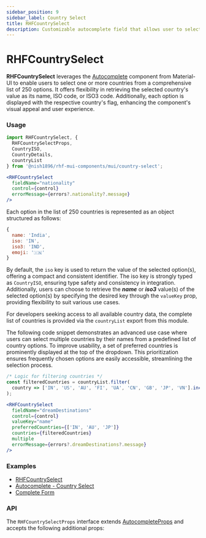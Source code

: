 ```yaml
---
sidebar_position: 9
sidebar_label: Country Select
title: RHFCountrySelect
description: Customizable autocomplete field that allows user to select one or more countries.
---
```



# RHFCountrySelect

<AvailabilityBanner componentName="RHFCountrySelect" version="2.0" />

**RHFCountrySelect** leverages the [Autocomplete](https://mui.com/material-ui/react-autocomplete/) 
component from Material-UI to enable users to select one or more countries
from a comprehensive list of 250 options. It offers flexibility in retrieving
the selected country's value as its name, ISO code, or ISO3 code. Additionally,
each option is displayed with the respective country's flag, enhancing the
component's visual appeal and user experience.

### Usage

```js
import RHFCountrySelect, {
  RHFCountrySelectProps,
  CountryISO,
  CountryDetails,
  countryList
} from '@nish1896/rhf-mui-components/mui/country-select';
```

```jsx
<RHFCountrySelect
  fieldName="nationality"
  control={control}
  errorMessage={errors?.nationality?.message}
/>
```

Each option in the list of 250 countries is represented as an object
structured as follows:

```js
{
  name: 'India',
  iso: 'IN',
  iso3: 'IND',
  emoji: '🇮🇳'
}
```

By default, the `iso` key is used to return the value of the selected
option(s), offering a compact and consistent identifier. The iso key is
strongly typed as `CountryISO`, ensuring type safety and consistency in
integration. Additionally, users can choose to retrieve the **_name_** or
**_iso3_** value(s) of the selected option(s) by specifying the desired key
through the `valueKey` prop, providing flexibility to suit various use cases.

For developers seeking access to all available country data,
the complete list of countries is provided via the `countryList` export
from this module.

The following code snippet demonstrates an advanced use case where users
can select multiple countries by their names from a predefined list of
country options. To improve usability, a set of preferred countries is
prominently displayed at the top of the dropdown. This prioritization
ensures frequently chosen options are easily accessible, streamlining
the selection process.

```js
/* Logic for filtering countries */
const filteredCountries = countryList.filter(
  country => ['IN', 'US', 'AU', 'FI', 'UA', 'CN', 'GB', 'JP', 'VN'].includes(country.iso)
);
```

```jsx
<RHFCountrySelect
  fieldName="dreamDestinations"
  control={control}
  valueKey="name"
  preferredCountries={['IN', 'AU', 'JP']}
  countries={filteredCountries}
  multiple
  errorMessage={errors?.dreamDestinations?.message}
/>
```

### Examples
- [RHFCountrySelect](https://rhf-mui-components-examples.netlify.app/country-select)
- [Autocomplete - Country Select](https://mui.com/material-ui/react-autocomplete/#country-select)
- [Complete Form](https://rhf-mui-components-examples.netlify.app/complete-form)

### API
The `RHFCountrySelectProps` interface extends [AutocompleteProps](https://mui.com/material-ui/api/autocomplete/) 
and accepts the following additional props:

<RHFCountrySelectPropsTable />
